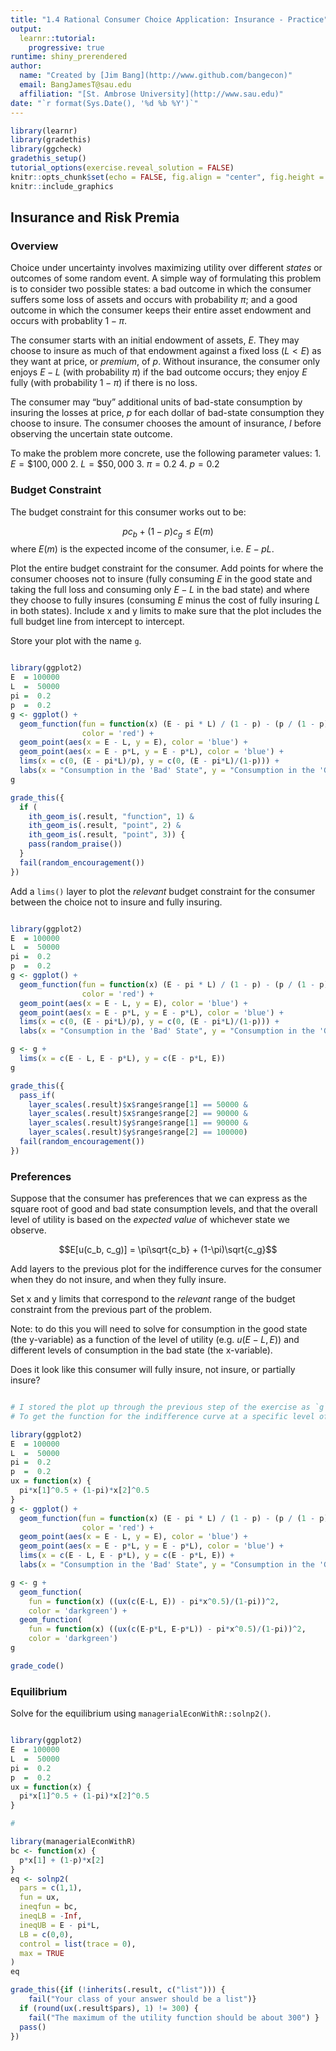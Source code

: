 ```yaml
---
title: "1.4 Rational Consumer Choice Application: Insurance - Practice"
output: 
  learnr::tutorial: 
    progressive: true
runtime: shiny_prerendered
author: 
  name: "Created by [Jim Bang](http://www.github.com/bangecon)"
  email: BangJamesT@sau.edu
  affiliation: "[St. Ambrose University](http://www.sau.edu)"
date: "`r format(Sys.Date(), '%d %b %Y')`"
---
```


<style type="text/css">
#doc-metadata {
  margin-bottom: 10px;
  font-size: 0.8em;
}
</style>

```r
library(learnr)
library(gradethis)
library(ggcheck)
gradethis_setup()
tutorial_options(exercise.reveal_solution = FALSE)
knitr::opts_chunk$set(echo = FALSE, fig.align = "center", fig.height = 6, fig.width = 6)
knitr::include_graphics
```

## Insurance and Risk Premia

### Overview

Choice under uncertainty involves maximizing utility over different *states* or outcomes of some random event. A simple way of formulating this problem is to consider two possible states: a bad outcome in which the consumer suffers some loss of assets and occurs with probability $\pi$; and a good outcome in which the consumer keeps their entire asset endowment and occurs with probablity $1-\pi$. 

The consumer starts with an initial endowment of assets, $E$. They may choose to insure as much of that endowment against a fixed loss ($L < E$) as they want at price, or *premium*, of $p$. Without insurance, the consumer only enjoys $E - L$ (with probability $\pi$) if the bad outcome occurs; they enjoy $E$ fully (with probability $1-\pi$) if there is no loss. 

The consumer may "buy" additional units of bad-state consumption by insuring the losses at price, $p$ for each dollar of bad-state consumption they choose to insure. The consumer chooses the amount of insurance, $I$ before observing the uncertain state outcome. 

To make the problem more concrete, use the following parameter values: 
1. $E = \$100,000$
2. $L = \$50,000$
3. $\pi = 0.2$
4. $p = 0.2$

### Budget Constraint

The budget constraint for this consumer works out to be: 

$$pc_b + (1-p)c_g \le E(m)$$
where $E(m)$ is the expected income of the consumer, i.e. $E - pL$.

Plot the entire budget constraint for the consumer. Add points for where the consumer chooses not to insure (fully consuming $E$ in the good state and taking the full loss and consuming only $E-L$ in the bad state) and where they choose to fully insures (consuming $E$ minus the cost of fully insuring $L$ in both states). Include x and y limits to make sure that the plot includes the full budget line from intercept to intercept.

Store your plot with the name `g`. 

```r

```

```r
library(ggplot2) 
E  = 100000
L  =  50000
pi =  0.2
p  =  0.2
g <- ggplot() + 
  geom_function(fun = function(x) (E - pi * L) / (1 - p) - (p / (1 - p)) * x,
                color = 'red') + 
  geom_point(aes(x = E - L, y = E), color = 'blue') + 
  geom_point(aes(x = E - p*L, y = E - p*L), color = 'blue') + 
  lims(x = c(0, (E - pi*L)/p), y = c(0, (E - pi*L)/(1-p))) + 
  labs(x = "Consumption in the 'Bad' State", y = "Consumption in the 'Good' State")
g
```

```r
grade_this({
  if (
    ith_geom_is(.result, "function", 1) &
    ith_geom_is(.result, "point", 2) &
    ith_geom_is(.result, "point", 3)) {
    pass(random_praise())
  }
  fail(random_encouragement())
})
```

Add a `lims()` layer to plot the *relevant* budget constraint for the consumer between the choice not to insure and fully insuring. 

```r

```

```r
library(ggplot2) 
E  = 100000
L  =  50000
pi =  0.2
p  =  0.2
g <- ggplot() + 
  geom_function(fun = function(x) (E - pi * L) / (1 - p) - (p / (1 - p)) * x,
                color = 'red') + 
  geom_point(aes(x = E - L, y = E), color = 'blue') + 
  geom_point(aes(x = E - p*L, y = E - p*L), color = 'blue') + 
  lims(x = c(0, (E - pi*L)/p), y = c(0, (E - pi*L)/(1-p))) + 
  labs(x = "Consumption in the 'Bad' State", y = "Consumption in the 'Good' State")
```

```r
g <- g +
  lims(x = c(E - L, E - p*L), y = c(E - p*L, E)) 
g
```

```r
grade_this({
  pass_if(
    layer_scales(.result)$x$range$range[1] == 50000 & 
    layer_scales(.result)$x$range$range[2] == 90000 & 
    layer_scales(.result)$y$range$range[1] == 90000 & 
    layer_scales(.result)$y$range$range[2] == 100000)
  fail(random_encouragement())
})
```

### Preferences

Suppose that the consumer has preferences that we can express as the square root of good and bad state consumption levels, and that the overall level of utility is based on the *expected value* of whichever state we observe.

$$E[u(c_b, c_g)] = \pi\sqrt{c_b} + (1-\pi)\sqrt{c_g}$$

Add layers to the previous plot for the indifference curves for the consumer when they do not insure, and when they fully insure. 

Set x and y limits that correspond to the *relevant* range of the budget constraint from the previous part of the problem. 

Note: to do this you will need to solve for consumption in the good state (the y-variable) as a function of the level of utility (e.g. $u(E-L, E)$) and different levels of consumption in the bad state (the x-variable).  

Does it look like this consumer will fully insure, not insure, or partially insure? 

```r

```

```r
# I stored the plot up through the previous step of the exercise as `g`.
# To get the function for the indifference curve at a specific level of utility, evaluate `ux` at that consumption bundle and invert the utility function for x2 as a function of x1. 
```

```r
library(ggplot2) 
E  = 100000
L  =  50000
pi =  0.2
p  =  0.2
ux = function(x) {
  pi*x[1]^0.5 + (1-pi)*x[2]^0.5
}
g <- ggplot() + 
  geom_function(fun = function(x) (E - pi * L) / (1 - p) - (p / (1 - p)) * x,
                color = 'red') + 
  geom_point(aes(x = E - L, y = E), color = 'blue') + 
  geom_point(aes(x = E - p*L, y = E - p*L), color = 'blue') +
  lims(x = c(E - L, E - p*L), y = c(E - p*L, E)) + 
  labs(x = "Consumption in the 'Bad' State", y = "Consumption in the 'Good' State")
```

```r
g <- g + 
  geom_function(
    fun = function(x) ((ux(c(E-L, E)) - pi*x^0.5)/(1-pi))^2, 
    color = 'darkgreen') +
  geom_function(
    fun = function(x) ((ux(c(E-p*L, E-p*L)) - pi*x^0.5)/(1-pi))^2, 
    color = 'darkgreen') 
g
```

```r
grade_code()
```

### Equilibrium

Solve for the equilibrium using `managerialEconWithR::solnp2()`. 

```r

```

```r
library(ggplot2) 
E  = 100000
L  =  50000
pi =  0.2
p  =  0.2
ux = function(x) {
  pi*x[1]^0.5 + (1-pi)*x[2]^0.5
}
```

```r
# 
```

```r
library(managerialEconWithR) 
bc <- function(x) {
  p*x[1] + (1-p)*x[2] 
}
eq <- solnp2(
  pars = c(1,1), 
  fun = ux, 
  ineqfun = bc,
  ineqLB = -Inf, 
  ineqUB = E - pi*L, 
  LB = c(0,0),
  control = list(trace = 0),
  max = TRUE
)
eq
```

```r
grade_this({if (!inherits(.result, c("list"))) {
    fail("Your class of your answer should be a list")}
  if (round(ux(.result$pars), 1) != 300) { 
    fail("The maximum of the utility function should be about 300") }
  pass()
})
```

